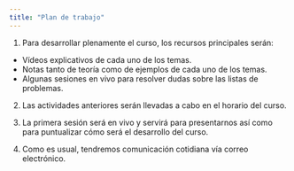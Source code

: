 ```yaml
---
title: "Plan de trabajo"
---
```



 1. Para desarrollar plenamente el curso, los recursos principales serán:
 
  - Vídeos explicativos de cada uno de los temas.
  - Notas tanto de teoría como de ejemplos de cada uno de los temas.
  - Algunas sesiones en vivo para resolver dudas sobre las listas de problemas.


 2. Las actividades anteriores serán llevadas a cabo en el horario del curso.


 3. La primera sesión será en vivo y servirá para presentarnos así como para puntualizar cómo será el desarrollo del curso.

<!-- También, se ha creado un foro (al que se les invita a inscribirse), donde se espera que formulen sus preguntas acerca de los temas, las ayudantías y las tareas. -->
 4. Como es usual, tendremos comunicación cotidiana vía correo electrónico.